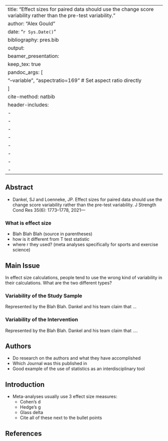 
---
title: "Effect sizes for paired data should use the change score variability rather than the pre-test variability."
author: "Alex Gould"
date: "`r Sys.Date()`"
bibliography: pres.bib
output: 
  beamer_presentation:
    keep_tex: true  
    pandoc_args: [
      "--variable", "aspectratio=169"  # Set aspect ratio directly
    ]
cite-method: natbib
header-includes:
  - \usepackage{natbib}
  - \usepackage{amsmath}
  - \usepackage{graphicx}
  - \usepackage{booktabs}
  - \usepackage{setspace}
  - \usepackage{float}
  - \usepackage{hyperref}
  - \setbeamersize{text margin left=1in, text margin right=1in}
---


## Abstract
  - Dankel, SJ and Loenneke, JP. Effect sizes for paired data should use the change score variability rather than the pre-test variability. J Strength Cond Res 35(6): 1773–1778, 2021—

### What is effect size 
  - Blah Blah Blah (source in parentheses)
  - how is it different from T test statistic
  - where r they used? (meta analyses specifically for sports and exercise science)

## Main Issue 
In effect size calculations, people tend to use the wrong kind of variability in their calculations. What are the two different types? 

### Variability of the Study Sample
Represented by the Blah Blah. Dankel and his team claim that ...

### Variability of the Intervention
Represented by the Blah Blah. Dankel and his team claim that ....

## Authors 
- Do research on the authors and what they have accomplished
- Which Journal was this published in 
- Good example of the use of statistics as an interdisciplinary tool 


## Introduction

- Meta-analyses usually use 3 effect size measures: 
  - Cohen's d 
  - Hedge's g 
  - Glass delta
  - Cite all of these next to the bullet points 


## References 

